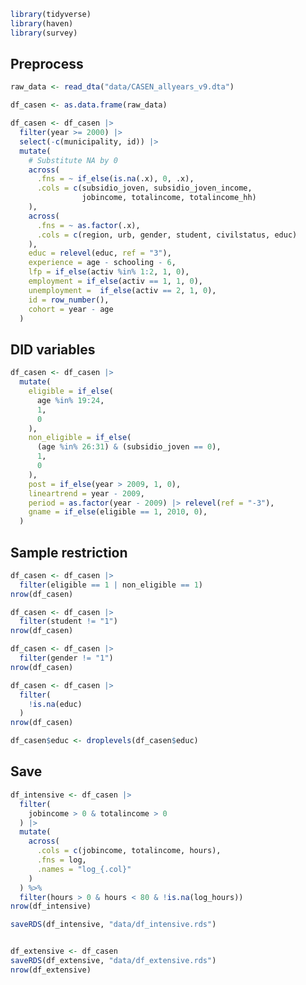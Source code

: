 ```r
library(tidyverse)
library(haven)
library(survey)
```


## Preprocess


```r
raw_data <- read_dta("data/CASEN_allyears_v9.dta")

df_casen <- as.data.frame(raw_data)

df_casen <- df_casen |> 
  filter(year >= 2000) |> 
  select(-c(municipality, id)) |> 
  mutate(
    # Substitute NA by 0
    across(
      .fns = ~ if_else(is.na(.x), 0, .x),
      .cols = c(subsidio_joven, subsidio_joven_income,
                jobincome, totalincome, totalincome_hh)
    ),
    across(
      .fns = ~ as.factor(.x), 
      .cols = c(region, urb, gender, student, civilstatus, educ)
    ),
    educ = relevel(educ, ref = "3"),
    experience = age - schooling - 6, 
    lfp = if_else(activ %in% 1:2, 1, 0), 
    employment = if_else(activ == 1, 1, 0), 
    unemployment =  if_else(activ == 2, 1, 0), 
    id = row_number(), 
    cohort = year - age
  )
```


## DID variables

```r
df_casen <- df_casen |> 
  mutate(
    eligible = if_else(
      age %in% 19:24,
      1, 
      0
    ), 
    non_eligible = if_else(
      (age %in% 26:31) & (subsidio_joven == 0), 
      1,
      0
    ), 
    post = if_else(year > 2009, 1, 0),
    lineartrend = year - 2009, 
    period = as.factor(year - 2009) |> relevel(ref = "-3"),
    gname = if_else(eligible == 1, 2010, 0), 
  )
```

## Sample restriction

```r
df_casen <- df_casen |> 
  filter(eligible == 1 | non_eligible == 1) 
nrow(df_casen)

df_casen <- df_casen |> 
  filter(student != "1") 
nrow(df_casen)

df_casen <- df_casen |> 
  filter(gender != "1") 
nrow(df_casen)

df_casen <- df_casen |> 
  filter(
    !is.na(educ)
  )
nrow(df_casen)

df_casen$educ <- droplevels(df_casen$educ)
```


## Save 

```r
df_intensive <- df_casen |> 
  filter(
    jobincome > 0 & totalincome > 0 
  ) |> 
  mutate(
    across(
      .cols = c(jobincome, totalincome, hours), 
      .fns = log,
      .names = "log_{.col}"
    )
  ) %>%
  filter(hours > 0 & hours < 80 & !is.na(log_hours))
nrow(df_intensive)

saveRDS(df_intensive, "data/df_intensive.rds")


df_extensive <- df_casen
saveRDS(df_extensive, "data/df_extensive.rds")
nrow(df_extensive)
```



